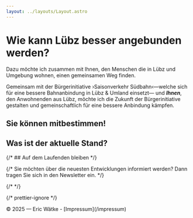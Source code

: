 ```yaml
---
layout: ../layouts/Layout.astro
---
```



# Wie kann Lübz besser angebunden werden?

Dazu möchte ich zusammen mit Ihnen, den Menschen die in Lübz und Umgebung wohnen, einen gemeinsamen Weg finden.

Gemeinsam mit der Bürgerinitiative ›Saisonverkehr Südbahn‹—welche sich für eine bessere Bahnanbindung in Lübz & Umland einsetzt— und _**Ihnen**_, den Anwohnenden aus Lübz, möchte ich die Zukunft der Bürgerinitiative gestalten und gemeinschaftlich für eine bessere Anbindung kämpfen.

## Sie können mitbestimmen!

<Participate />

## Was ist der aktuelle Stand?

<Timeline />

{/* ## Auf dem Laufenden bleiben */}

{/* Sie möchten über die neuesten Entwicklungen informiert werden? Dann tragen Sie sich in den Newsletter ein. */}

{/* <Newsletter /> */}

{/* prettier-ignore */}
<Footer>
© 2025 — Eric Wätke
- [Impressum](/impressum) 
</Footer>
